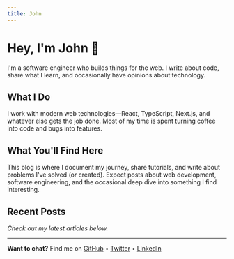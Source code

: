```yaml
---
title: John
---
```


# Hey, I'm John 👋

I'm a software engineer who builds things for the web. I write about code, share what I learn, and occasionally have opinions about technology.

## What I Do

I work with modern web technologies—React, TypeScript, Next.js, and whatever else gets the job done. Most of my time is spent turning coffee into code and bugs into features.

## What You'll Find Here

This blog is where I document my journey, share tutorials, and write about problems I've solved (or created). Expect posts about web development, software engineering, and the occasional deep dive into something I find interesting.

## Recent Posts

*Check out my latest articles below.*

---

**Want to chat?** Find me on [GitHub](#) • [Twitter](#) • [LinkedIn](#)